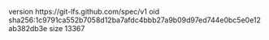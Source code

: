 version https://git-lfs.github.com/spec/v1
oid sha256:1c9791ca552b7058d12ba7afdc4bbb27a9b09d97ed744e0bc5e0e12ab382db3e
size 13367
